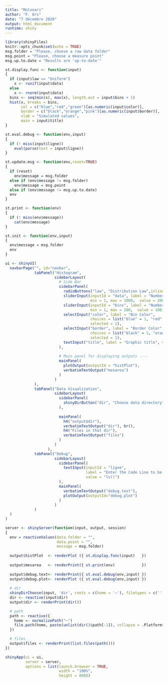 ```yaml
---
title: "Molonari"
author: "F. Ors"
date: "7 décembre 2020"
output: html_document
runtime: shiny
---
```


```r
library(shinyFiles)
knitr::opts_chunk$set(echo = TRUE)
msg.folder = "Please, choose a raw data folder"
msg.point = "Please, choose a measure point"
msg.up.to.date = "Results are 'up-to-date'"
```

```r
st.display.func <- function(input)
{
  if (input$law == "Uniform") 
    x <- runif(input$data)
  else
    x <- rnorm(input$data)
  bins <- seq(min(x), max(x), length.out = input$bins + 1)
  hist(x, breaks = bins, 
       col = c("blue","red","green")[as.numeric(input$color)],
       border = c("black","orange","pink")[as.numeric(input$border)],
       xlab = "Simulated values",
       main = input$title)
}

st.eval.debug <- function(env,input)
{
  if (! miss(input$ligne))
    eval(parse(text = input$ligne))
}

st.update.msg <- function(env,reset=TRUE)
{
  if (reset)
    env$message = msg.folder
  else if (env$message != msg.folder)
    env$message = msg.point
  else if (env$message != msg.up.to.date)
  env
}

st.print <- function(env)
{
  if (! miss(env$message))
    cat(env$message)
}

st.init <- function(env,input)
{
  env$message = msg.folder
  env
}
```

```r
ui <- shinyUI(
  navbarPage("", id="navbar",
             tabPanel("Histogram",
                      sidebarLayout(
                        # Side Bar
                        sidebarPanel(
                          radioButtons("law", "Distribution Law",inline=TRUE,choices=c("Uniform","Normal")),
                          sliderInput(inputId = "data", label = "Number of Data:", 
                                      min = 1, max = 1000,  value = 200),
                          sliderInput(inputId = "bins", label = "Number of Classes:", 
                                      min = 1, max = 200,  value = 100),
                          selectInput("color", label = "Bin Color", 
                                      choices = list("blue" = 1, "red" = 2, "green" = 3), 
                                      selected = 1),
                          selectInput("border", label = "Border Color", 
                                      choices = list("black" = 1, "orange" = 2, "pink" = 3), 
                                      selected = 1),
                          textInput("title", label = "Graphic title", value = "Histogram")
                        ),
                        
                        # Main panel for displaying outputs ----
                        mainPanel(
                          plotOutput(outputId = "histPlot"),
                          verbatimTextOutput("mesarea")
                        )
                      )
             ),
             tabPanel("Data Visualization",
                      sidebarLayout(
                        sidebarPanel(
                          shinyDirButton("dir", "Choose data directory", "Browse")
                        ),
                      
                        mainPanel(
                          h4("output$dir"),
                          verbatimTextOutput("dir"), br(),
                          h4("Files in that dir"),
                          verbatimTextOutput("files")
                        )
                      )
			       ),
             tabPanel("Debug",
                      sidebarLayout(
                        sidebarPanel(
                          textInput(inputId = "ligne", 
                                    label = "Enter the Code Line to be executed", 
                                    value = "ls()") 
                        ),
                        mainPanel(
                          verbatimTextOutput("debug.text"),
                          plotOutput(outputId="debug.plot")
                        )
                      )
             )
  )
)

```
                  
```r
server <- shinyServer(function(input, output, session) 
{
  env = reactiveValues(data.folder = "",
                       data.point = "",
                       message = msg.folder)
  
  output$histPlot  <- renderPlot ({ st.display.func(input)   })
  
  output$mesarea   <- renderPrint({ st.print(env)            })
  
  output$debug.text<- renderPrint({ st.eval.debug(env,input) })
  output$debug.plot<- renderPlot ({ st.eval.debug(env,input) })
  
  # dir
  shinyDirChoose(input, 'dir', roots = c(home = '~'), filetypes = c('', 'txt'))
  dir <- reactive(input$dir)
  output$dir <- renderPrint(dir())

  # path
  path <- reactive({
    home <- normalizePath("~")
    file.path(home, paste(unlist(dir()$path[-1]), collapse = .Platform$file.sep))
  })

  # files
  output$files <- renderPrint(list.files(path()))
})
```

```r
shinyApp(ui = ui,
         server = server,
         options = list(launch.browser = TRUE,
                        width = "100%",
                        height = 800))
```


